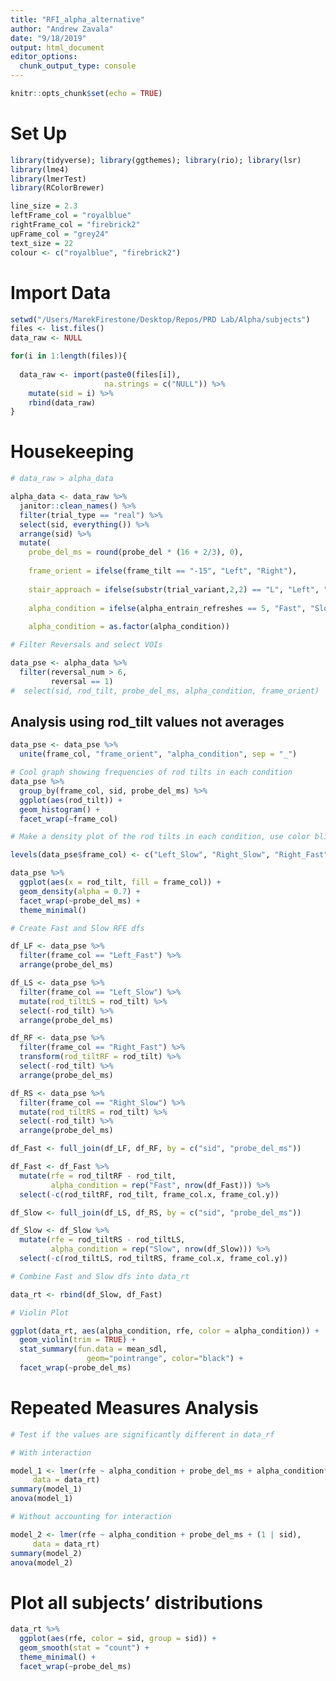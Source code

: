 ```yaml
---
title: "RFI_alpha_alternative"
author: "Andrew Zavala"
date: "9/18/2019"
output: html_document
editor_options: 
  chunk_output_type: console
---
```


```r
knitr::opts_chunk$set(echo = TRUE)
```

# Set Up

```r
library(tidyverse); library(ggthemes); library(rio); library(lsr)
library(lme4)
library(lmerTest)
library(RColorBrewer)
```

```r

line_size = 2.3
leftFrame_col = "royalblue"
rightFrame_col = "firebrick2"
upFrame_col = "grey24"
text_size = 22 
colour <- c("royalblue", "firebrick2")

```

# Import Data

```r
setwd("/Users/MarekFirestone/Desktop/Repos/PRD Lab/Alpha/subjects")
files <- list.files()
data_raw <- NULL

for(i in 1:length(files)){
  
  data_raw <- import(paste0(files[i]),
                     na.strings = c("NULL")) %>% 
    mutate(sid = i) %>%
    rbind(data_raw)
}
```

# Housekeeping

```r

# data_raw > alpha_data

alpha_data <- data_raw %>%  
  janitor::clean_names() %>%
  filter(trial_type == "real") %>% 
  select(sid, everything()) %>% 
  arrange(sid) %>%
  mutate(
    probe_del_ms = round(probe_del * (16 + 2/3), 0),
    
    frame_orient = ifelse(frame_tilt == "-15", "Left", "Right"),
    
    stair_approach = ifelse(substr(trial_variant,2,2) == "L", "Left", "Right"),
    
    alpha_condition = ifelse(alpha_entrain_refreshes == 5, "Fast", "Slow"),
    
    alpha_condition = as.factor(alpha_condition))

# Filter Reversals and select VOIs

data_pse <- alpha_data %>%
  filter(reversal_num > 6,
         reversal == 1)
#  select(sid, rod_tilt, probe_del_ms, alpha_condition, frame_orient)

```

## Analysis using rod_tilt values not averages

```r

data_pse <- data_pse %>%
  unite(frame_col, "frame_orient", "alpha_condition", sep = "_")

# Cool graph showing frequencies of rod tilts in each condition
data_pse %>%
  group_by(frame_col, sid, probe_del_ms) %>%
  ggplot(aes(rod_tilt)) +
  geom_histogram() +
  facet_wrap(~frame_col)

# Make a density plot of the rod tilts in each condition, use color blind colors

levels(data_pse$frame_col) <- c("Left_Slow", "Right_Slow", "Right_Fast", "Left_Fast")

data_pse %>%
  ggplot(aes(x = rod_tilt, fill = frame_col)) +
  geom_density(alpha = 0.7) +
  facet_wrap(~probe_del_ms) +
  theme_minimal()

# Create Fast and Slow RFE dfs

df_LF <- data_pse %>%
  filter(frame_col == "Left_Fast") %>%
  arrange(probe_del_ms)

df_LS <- data_pse %>%
  filter(frame_col == "Left_Slow") %>%
  mutate(rod_tiltLS = rod_tilt) %>%
  select(-rod_tilt) %>%
  arrange(probe_del_ms)

df_RF <- data_pse %>%
  filter(frame_col == "Right_Fast") %>%
  transform(rod_tiltRF = rod_tilt) %>%
  select(-rod_tilt) %>%
  arrange(probe_del_ms)

df_RS <- data_pse %>%
  filter(frame_col == "Right_Slow") %>%
  mutate(rod_tiltRS = rod_tilt) %>%
  select(-rod_tilt) %>%
  arrange(probe_del_ms)

df_Fast <- full_join(df_LF, df_RF, by = c("sid", "probe_del_ms"))

df_Fast <- df_Fast %>%
  mutate(rfe = rod_tiltRF - rod_tilt,
         alpha_condition = rep("Fast", nrow(df_Fast))) %>%
  select(-c(rod_tiltRF, rod_tilt, frame_col.x, frame_col.y))

df_Slow <- full_join(df_LS, df_RS, by = c("sid", "probe_del_ms"))

df_Slow <- df_Slow %>%
  mutate(rfe = rod_tiltRS - rod_tiltLS,
         alpha_condition = rep("Slow", nrow(df_Slow))) %>%
  select(-c(rod_tiltLS, rod_tiltRS, frame_col.x, frame_col.y))

# Combine Fast and Slow dfs into data_rt

data_rt <- rbind(df_Slow, df_Fast)

# Violin Plot

ggplot(data_rt, aes(alpha_condition, rfe, color = alpha_condition)) +
  geom_violin(trim = TRUE) +
  stat_summary(fun.data = mean_sdl, 
                 geom="pointrange", color="black") + 
  facet_wrap(~probe_del_ms)


```

# Repeated Measures Analysis

```r
# Test if the values are significantly different in data_rf

# With interaction

model_1 <- lmer(rfe ~ alpha_condition + probe_del_ms + alpha_condition*probe_del_ms + (1 | sid),
     data = data_rt)
summary(model_1)
anova(model_1)

# Without accounting for interaction

model_2 <- lmer(rfe ~ alpha_condition + probe_del_ms + (1 | sid),
     data = data_rt)
summary(model_2)
anova(model_2)

```

# Plot all subjects' distributions

```r
data_rt %>%
  ggplot(aes(rfe, color = sid, group = sid)) +
  geom_smooth(stat = "count") +
  theme_minimal() +
  facet_wrap(~probe_del_ms)

```





